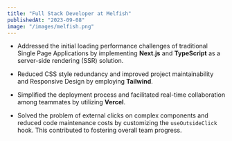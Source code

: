 ```yaml
---
title: "Full Stack Developer at Melfish"
publishedAt: "2023-09-08"
image: "/images/melfish.png"
---
```


- Addressed the initial loading performance challenges of traditional Single Page Applications by implementing **Next.js** and **TypeScript** as a server-side rendering (SSR) solution.

- Reduced CSS style redundancy and improved project maintainability and Responsive Design by employing **Tailwind**.

- Simplified the deployment process and facilitated real-time collaboration among teammates by utilizing **Vercel**.

- Solved the problem of external clicks on complex components and reduced code maintenance costs by customizing the `useOutsideClick` hook. This contributed to fostering overall team progress.
